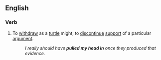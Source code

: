 ==English==

===Verb===
{{en-verb|pulls one's head in|pulling one's head in|pulled one's head in|pulled one's head in}}

# {{idiom}} {{Australia|New Zealand}} To [[withdraw]] as a [[turtle]] might; to [[discontinue]] [[support]] of a particular [[argument]].
#:''I really should have '''pulled my head in''' once they produced that evidence.''